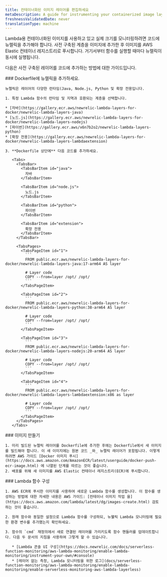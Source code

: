 ```yaml
---
title: 컨테이너화된 이미지 레이어를 편집하세요
metaDescription: A guide for instrumenting your containerized image layer with New Relic.
freshnessValidatedDate: never
translationType: machine
---
```


Lambda용 컨테이너화된 이미지를 사용하고 있고 실제 크기를 모니터링하려면 코드에 뉴렐릭을 추가해야 합니다. 사전 구축된 계층을 이미지에 추가한 후 이미지를 AWS Elastic 컨테이너 레지스트리로 푸시합니다. 거기서부터 함수를 실행할 때마다 뉴렐릭이 동시에 실행됩니다.

다음은 사전 구축된 레이어를 코드에 추가하는 방법에 대한 가이드입니다.

<Steps>
  <Step>
    ### Dockerfile에 뉴렐릭을 추가하세요.

    뉴렐릭은 레이어의 다양한 런타임(Java, Node.js, Python 및 확장 전용입니다.

    1. 특정 Lambda 함수의 런타임 및 지역과 호환되는 계층을 선택합니다.

    * [자바](https://gallery.ecr.aws/newrelic-lambda-layers-for-docker/newrelic-lambda-layers-java)
    * [노드.js](https://gallery.ecr.aws/newrelic-lambda-layers-for-docker/newrelic-lambda-layers-nodejs)
    * [파이썬](https://gallery.ecr.aws/x6n7b2o2/newrelic-lambda-layers-python)
    * [확장 전용](https://gallery.ecr.aws/newrelic-lambda-layers-for-docker/newrelic-lambda-layers-lambdaextension)

    3. **Dockerfile 상단에** 다음 코드를 추가하세요.

       <Tabs>
         <TabsBar>
           <TabsBarItem id="java">
             자바
           </TabsBarItem>

           <TabsBarItem id="node.js">
             노드.js
           </TabsBarItem>

           <TabsBarItem id="python">
             파이썬
           </TabsBarItem>

           <TabsBarItem id="extension">
             확장 전용
           </TabsBarItem>
         </TabsBar>

         <TabsPages>
           <TabsPageItem id="1">
             ```
             FROM public.ecr.aws/newrelic-lambda-layers-for-docker/newrelic-lambda-layers-java:17-arm64 AS layer

             # Layer code
             COPY --from=layer /opt/ /opt/
             ```
           </TabsPageItem>

           <TabsPageItem id="2">
             ```
             FROM public.ecr.aws/newrelic-lambda-layers-for-docker/newrelic-lambda-layers-python:38-arm64 AS layer

             # Layer code
             COPY --from=layer /opt/ /opt/
             ```
           </TabsPageItem>

           <TabsPageItem id="3">
             ```
             FROM public.ecr.aws/newrelic-lambda-layers-for-docker/newrelic-lambda-layers-nodejs:20-arm64 AS layer

             # Layer code
             COPY --from=layer /opt/ /opt/
             ```
           </TabsPageItem>

           <TabsPageItem id="4">
             ```
             FROM public.ecr.aws/newrelic-lambda-layers-for-docker/newrelic-lambda-layers-lambdaextension:x86 as layer

             # Layer code
             COPY --from=layer /opt/ /opt/
             ```
           </TabsPageItem>
         </TabsPages>
       </Tabs>
  </Step>

  <Step>
    ### 이미지 만들기

    1. 미리 빌드된 뉴렐릭 레이어를 Dockerfile에 추가한 후에는 Dockerfile에서 새 이미지를 빌드해야 합니다. 이 새 이미지에는 원본 코드 _와_ 뉴렐릭 레이어가 포함됩니다. 이렇게 하려면 AWS 가이드 [Docker 이미지 푸시](https://docs.aws.amazon.com/AmazonECR/latest/userguide/docker-push-ecr-image.html) 에 나열된 단계를 따르는 것이 좋습니다.
    2. 배포를 위해 새 이미지를 AWS Elastic 컨테이너 레지스트리(ECR)에 푸시합니다.
  </Step>

  <Step>
    ### Lambda 함수 구성

    1. AWS ECR에 푸시한 이미지를 사용하여 새로운 Lambda 함수를 생성합니다. 이 함수를 생성하는 방법에 대한 자세한 내용은 AWS 가이드: [컨테이너 이미지 작업 을](https://docs.aws.amazon.com/lambda/latest/dg/images-create.html) 검토하는 것이 좋습니다.

    2. 원래 함수와 동일한 설정으로 Lambda 함수를 구성하되, 뉴웰릭 Lambda 모니터링에 필요한 환경 변수를 추가했는지 확인하세요.

    3. 함수의 `cmd` 재정의에서 새로 연결된 레이어를 가리키도록 함수 핸들러를 업데이트합니다. 다음 두 문서의 지침을 사용하여 그렇게 할 수 있습니다.

       * [Lambda 콘솔 UI 구성](https://docs.newrelic.com/docs/serverless-function-monitoring/aws-lambda-monitoring/enable-lambda-monitoring/instrument-your-own/#console)
       * [레이어 없는 측정, Lambda 모니터링을 위한 로그](docs/serverless-function-monitoring/aws-lambda-monitoring/enable-lambda-monitoring/enable-serverless-monitoring-aws-lambda-layerless)
  </Step>
</Steps>